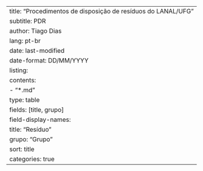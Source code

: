 ---
title: "Procedimentos de disposição de resíduos do LANAL/UFG"
subtitle: PDR
author: Tiago Dias
lang: pt-br
date: last-modified
date-format: DD/MM/YYYY
listing:
    contents:
        - "*.md"
    type: table
    fields: [title, grupo]
    field-display-names:
        title: "Resíduo"
        grupo: "Grupo"
    sort: title
    categories: true
---